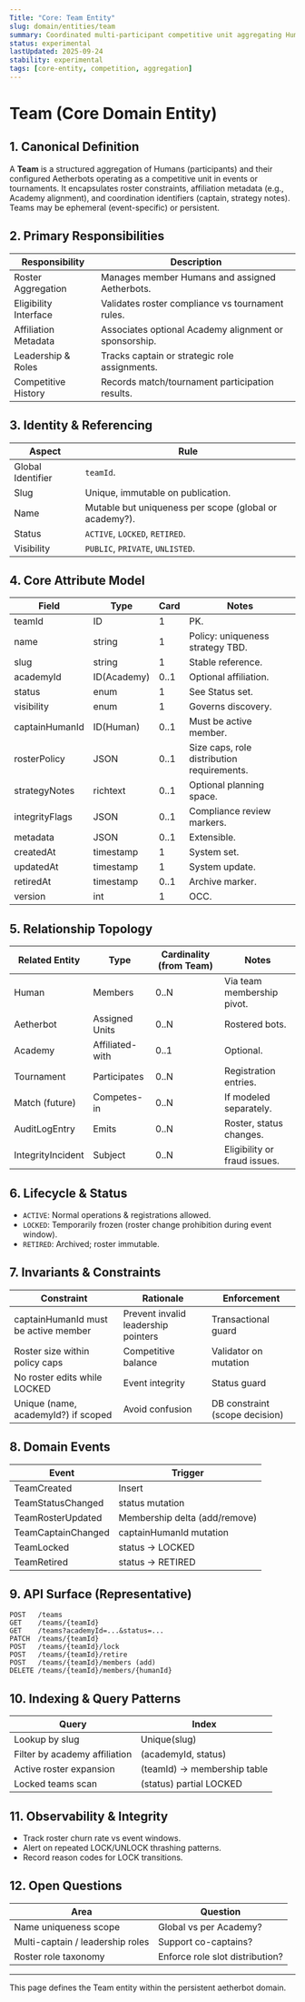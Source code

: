 ```yaml
---
Title: "Core: Team Entity"
slug: domain/entities/team
summary: Coordinated multi-participant competitive unit aggregating Humans and Aetherbots with roster governance in the aetherbot domain.
status: experimental
lastUpdated: 2025-09-24
stability: experimental
tags: [core-entity, competition, aggregation]
---
```


# Team (Core Domain Entity)

## 1. Canonical Definition

A **Team** is a structured aggregation of Humans (participants) and their configured Aetherbots operating as a competitive unit in events or tournaments. It encapsulates roster constraints, affiliation metadata (e.g., Academy alignment), and coordination identifiers (captain, strategy notes). Teams may be ephemeral (event-specific) or persistent.

## 2. Primary Responsibilities

| Responsibility        | Description                                           |
| --------------------- | ----------------------------------------------------- |
| Roster Aggregation    | Manages member Humans and assigned Aetherbots.        |
| Eligibility Interface | Validates roster compliance vs tournament rules.      |
| Affiliation Metadata  | Associates optional Academy alignment or sponsorship. |
| Leadership & Roles    | Tracks captain or strategic role assignments.         |
| Competitive History   | Records match/tournament participation results.       |

## 3. Identity & Referencing

| Aspect            | Rule                                                   |
| ----------------- | ------------------------------------------------------ |
| Global Identifier | `teamId`.                                              |
| Slug              | Unique, immutable on publication.                      |
| Name              | Mutable but uniqueness per scope (global or academy?). |
| Status            | `ACTIVE`, `LOCKED`, `RETIRED`.                         |
| Visibility        | `PUBLIC`, `PRIVATE`, `UNLISTED`.                       |

## 4. Core Attribute Model

| Field          | Type        | Card | Notes                                      |
| -------------- | ----------- | ---- | ------------------------------------------ |
| teamId         | ID          | 1    | PK.                                        |
| name           | string      | 1    | Policy: uniqueness strategy TBD.           |
| slug           | string      | 1    | Stable reference.                          |
| academyId      | ID(Academy) | 0..1 | Optional affiliation.                      |
| status         | enum        | 1    | See Status set.                            |
| visibility     | enum        | 1    | Governs discovery.                         |
| captainHumanId | ID(Human)   | 0..1 | Must be active member.                     |
| rosterPolicy   | JSON        | 0..1 | Size caps, role distribution requirements. |
| strategyNotes  | richtext    | 0..1 | Optional planning space.                   |
| integrityFlags | JSON        | 0..1 | Compliance review markers.                 |
| metadata       | JSON        | 0..1 | Extensible.                                |
| createdAt      | timestamp   | 1    | System set.                                |
| updatedAt      | timestamp   | 1    | System update.                             |
| retiredAt      | timestamp   | 0..1 | Archive marker.                            |
| version        | int         | 1    | OCC.                                       |

## 5. Relationship Topology

| Related Entity    | Type            | Cardinality (from Team) | Notes                        |
| ----------------- | --------------- | ----------------------- | ---------------------------- |
| Human             | Members         | 0..N                    | Via team membership pivot.   |
| Aetherbot         | Assigned Units  | 0..N                    | Rostered bots.               |
| Academy           | Affiliated-with | 0..1                    | Optional.                    |
| Tournament        | Participates    | 0..N                    | Registration entries.        |
| Match (future)    | Competes-in     | 0..N                    | If modeled separately.       |
| AuditLogEntry     | Emits           | 0..N                    | Roster, status changes.      |
| IntegrityIncident | Subject         | 0..N                    | Eligibility or fraud issues. |

## 6. Lifecycle & Status

- `ACTIVE`: Normal operations & registrations allowed.
- `LOCKED`: Temporarily frozen (roster change prohibition during event window).
- `RETIRED`: Archived; roster immutable.

## 7. Invariants & Constraints

| Constraint                           | Rationale                           | Enforcement                    |
| ------------------------------------ | ----------------------------------- | ------------------------------ |
| captainHumanId must be active member | Prevent invalid leadership pointers | Transactional guard            |
| Roster size within policy caps       | Competitive balance                 | Validator on mutation          |
| No roster edits while LOCKED         | Event integrity                     | Status guard                   |
| Unique (name, academyId?) if scoped  | Avoid confusion                     | DB constraint (scope decision) |

## 8. Domain Events

| Event              | Trigger                       |
| ------------------ | ----------------------------- |
| TeamCreated        | Insert                        |
| TeamStatusChanged  | status mutation               |
| TeamRosterUpdated  | Membership delta (add/remove) |
| TeamCaptainChanged | captainHumanId mutation       |
| TeamLocked         | status -> LOCKED              |
| TeamRetired        | status -> RETIRED             |

## 9. API Surface (Representative)

```
POST   /teams
GET    /teams/{teamId}
GET    /teams?academyId=...&status=...
PATCH  /teams/{teamId}
POST   /teams/{teamId}/lock
POST   /teams/{teamId}/retire
POST   /teams/{teamId}/members (add)
DELETE /teams/{teamId}/members/{humanId}
```

## 10. Indexing & Query Patterns

| Query                         | Index                        |
| ----------------------------- | ---------------------------- |
| Lookup by slug                | Unique(slug)                 |
| Filter by academy affiliation | (academyId, status)          |
| Active roster expansion       | (teamId) -> membership table |
| Locked teams scan             | (status) partial LOCKED      |

## 11. Observability & Integrity

- Track roster churn rate vs event windows.
- Alert on repeated LOCK/UNLOCK thrashing patterns.
- Record reason codes for LOCK transitions.

## 12. Open Questions

| Area                             | Question                        |
| -------------------------------- | ------------------------------- |
| Name uniqueness scope            | Global vs per Academy?          |
| Multi-captain / leadership roles | Support co-captains?            |
| Roster role taxonomy             | Enforce role slot distribution? |

---

This page defines the Team entity within the persistent aetherbot domain.
